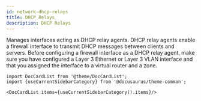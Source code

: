 ```yaml
---
id: network-dhcp-relays
title: DHCP Relays
description: DHCP Relays
---
```




Manages interfaces acting as DHCP relay agents. DHCP relay agents enable a firewall interface to transmit
DHCP messages between clients and servers. Before configuring a firewall interface as a DHCP relay agent,
make sure you have configured a Layer 3 Ethernet or Layer 3 VLAN interface and that you assigned the
interface to a virtual router and a zone.




```mdx-code-block
import DocCardList from '@theme/DocCardList';
import {useCurrentSidebarCategory} from '@docusaurus/theme-common';

<DocCardList items={useCurrentSidebarCategory().items}/>
```
      